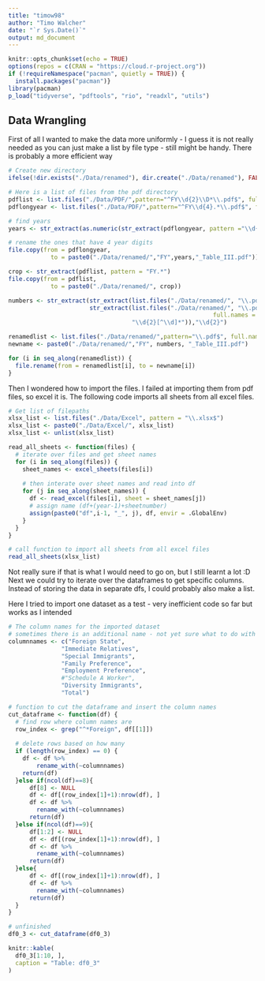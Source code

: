 ```yaml
---
title: "timow98"
author: "Timo Walcher"
date: "`r Sys.Date()`"
output: md_document
---
```


```r
knitr::opts_chunk$set(echo = TRUE)
options(repos = c(CRAN = "https://cloud.r-project.org"))
if (!requireNamespace("pacman", quietly = TRUE)) {
  install.packages("pacman")} 
library(pacman)
p_load("tidyverse", "pdftools", "rio", "readxl", "utils")
```

## Data Wrangling
First of all I wanted to make the data more uniformly - I guess it is not really needed as you can just make a list by file type - still might be handy. There is probably a more efficient way
```r
# Create new directory
ifelse(!dir.exists("./Data/renamed"), dir.create("./Data/renamed"), FALSE)

# Here is a list of files from the pdf directory
pdflist <- list.files("./Data/PDF/",pattern="^FY\\d{2}\\D*\\.pdf$", full.names = TRUE)
pdflongyear <- list.files("./Data/PDF/",pattern="^FY\\d{4}.*\\.pdf$", full.names = TRUE)

# find years
years <- str_extract(as.numeric(str_extract(pdflongyear, pattern ="\\d{4}")),pattern ="\\d{2}$")

# rename the ones that have 4 year digits
file.copy(from = pdflongyear, 
            to = paste0("./Data/renamed/","FY",years,"_Table_III.pdf"))

crop <- str_extract(pdflist, pattern = "FY.*")
file.copy(from = pdflist, 
            to = paste0("./Data/renamed/", crop))

numbers <- str_extract(str_extract(list.files("./Data/renamed/", "\\.pdf$", full.names = TRUE),
                       str_extract(list.files("./Data/renamed/", "\\.pdf$", 
                                                          full.names = TRUE),
                                   "\\d{2}[^\\d]*")),"\\d{2}")

renamedlist <- list.files("./Data/renamed/",pattern="\\.pdf$", full.names = TRUE)
newname <- paste0("./Data/renamed/","FY", numbers, "_Table_III.pdf")

for (i in seq_along(renamedlist)) {
  file.rename(from = renamedlist[i], to = newname[i])
}
```
Then I wondered how to import the files. I failed at importing them from pdf files, so excel it is. The following code imports all sheets from all excel files.
```r
# Get list of filepaths
xlsx_list <- list.files("./Data/Excel", pattern = "\\.xlsx$")
xlsx_list <- paste0("./Data/Excel/", xlsx_list)
xlsx_list <- unlist(xlsx_list)

read_all_sheets <- function(files) {
  # iterate over files and get sheet names
  for (i in seq_along(files)) {
    sheet_names <- excel_sheets(files[i])
    
    # then interate over sheet names and read into df
    for (j in seq_along(sheet_names)) {
      df <- read_excel(files[i], sheet = sheet_names[j])
      # assign name (df+(year-1)+sheetnumber)
      assign(paste0("df",i-1, "_", j), df, envir = .GlobalEnv)
    }
  }
}

# call function to import all sheets from all excel files
read_all_sheets(xlsx_list)
```
Not really sure if that is what I would need to go on, but I still learnt a lot :D
Next we could try to iterate over the dataframes to get specific columns. Instead of storing the data in separate dfs, I could probably also make a list.  


Here I tried to import one dataset as a test - very inefficient code so far but works as I intended
```r
# The column names for the imported dataset
# sometimes there is an additional name - not yet sure what to do with that
columnnames <- c("Foreign State",
               "Immediate Relatives",
               "Special Immigrants",
               "Family Preference",
               "Employment Preference",
               #"Schedule A Worker",
               "Diversity Immigrants",
               "Total")

# function to cut the dataframe and insert the column names
cut_dataframe <- function(df) {
  # find row where column names are
  row_index <- grep("^*Foreign", df[[1]])
  
  # delete rows based on how many 
  if (length(row_index) == 0) {
    df <- df %>%
        rename_with(~columnnames)
    return(df)
  }else if(ncol(df)==8){
      df[8] <- NULL
      df <- df[(row_index[1]+1):nrow(df), ]
      df <- df %>%
        rename_with(~columnnames)
      return(df)
  }else if(ncol(df)==9){
      df[1:2] <- NULL
      df <- df[(row_index[1]+1):nrow(df), ]
      df <- df %>%
        rename_with(~columnnames)
      return(df)
  }else{
      df <- df[(row_index[1]+1):nrow(df), ]
      df <- df %>%
        rename_with(~columnnames)
      return(df)
  }
}

# unfinished
df0_3 <- cut_dataframe(df0_3)
```
```r
knitr::kable(
  df0_3[1:10, ], 
  caption = "Table: df0_3"
)
```

